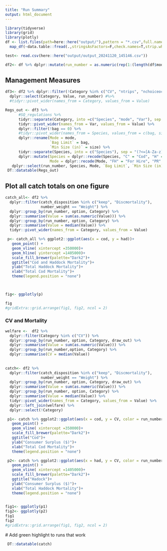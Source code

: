 ```yaml
---
title: "Run Summary"
output: html_document
---
```


```r

library(tidyverse)
library(grid)
library(plotly)
df <- list.files(path=here::here("output/"),pattern = "*.csv",full.names = T) %>% 
  map_df(~data.table::fread(.,stringsAsFactors=F,check.names=T,strip.white=T))

test<- read.csv(here::here("output/output_20241120_145146.csv"))

df2<- df %>% dplyr::mutate(run_number = as.numeric(rep(1:(length(df$mode)/90), each = 90)))

```

## Management Measures

```r

df3<- df2 %>% dplyr::filter(!Category %in% c("CV", "ntrips", "nchoiceoccasions","cod" , "had")) %>% 
  dplyr::select(Category, Value, run_number) #%>% 
  #tidyr::pivot_wider(names_from = Category, values_from = Value)

Regs_out <- df3 %>%
      #SQ_regulations %>%
      tidyr::separate(Category, into =c("Species", "mode", "Var"), sep = "_") %>%
      tidyr::pivot_wider(names_from = Var, values_from = Value) %>%
      dplyr::filter(!bag == 0) %>%
      #tidyr::pivot_wider(names_from = Species, values_from = c(bag, size, Season)) %>%
      dplyr::rename(Mode = mode,
                    `Bag Limit` = bag,
                    `Min Size (in)` = size) %>%
      tidyr::separate(Species, into = c("Species"), sep = "(?<=[A-Za-z])") %>%
      dplyr::mutate(Species = dplyr::recode(Species, "C" = "Cod", "H" = "Haddock"),
                    Mode = dplyr::recode(Mode, "FH" = "For Hire", "PR" = "Private")) %>% 
   dplyr::select(run_number, Species, Mode, `Bag Limit`, `Min Size (in)`, Season)
 DT::datatable(Regs_out)
```





## Plot all catch totals on one figure

```r
  
catch_all<- df2 %>% 
  dplyr::filter(catch_disposition %in% c("keep", "Discmortality"),
                number_weight == "Weight") %>%
  dplyr::group_by(run_number, option, Category) %>%
  dplyr::summarise(Value = sum(as.numeric(Value))) %>%
  dplyr::group_by(run_number, option, Category) %>%
  dplyr::summarise(Value = median(Value)) %>% 
  tidyr::pivot_wider(names_from = Category, values_from = Value) 

 p<- catch_all %>% ggplot2::ggplot(aes(x = cod, y = had))+
   geom_point() +
   geom_vline( xintercept =350000)+
   geom_hline( yintercept =1405000)+
   scale_fill_brewer(palette="Dark2")+
   ggtitle("Cod and Haddock Mortality")+
   ylab("Total Haddock Mortality")+
   xlab("Total Cod Mortality")+
   theme(legend.position = "none")


 
fig<- ggplotly(p)

fig
#gridExtra::grid.arrange(fig1, fig2, ncol = 2)

```
### CV and Mortality

```r

welfare <-  df2 %>%
  dplyr::filter(Category %in% c("CV")) %>%
  dplyr::group_by(run_number, option, Category, draw_out) %>%
  dplyr::summarise(Value = sum(as.numeric(Value))) %>%
  dplyr::group_by(run_number,option, Category) %>%
  dplyr::summarise(CV = median(Value)) 
  
  
catch<- df2 %>% 
  dplyr::filter(catch_disposition %in% c("keep", "Discmortality"),
                number_weight == "Weight") %>%
  dplyr::group_by(run_number, option, Category, draw_out) %>%
  dplyr::summarise(Value = sum(as.numeric(Value))) %>%
  dplyr::group_by(run_number, option, Category) %>%
  dplyr::summarise(Value = median(Value)) %>% 
  tidyr::pivot_wider(names_from = Category, values_from = Value) %>% 
  dplyr::left_join(welfare) %>% 
  dplyr::select(!Category)

 p1<- catch %>% ggplot2::ggplot(aes(x = cod, y = CV, color = run_number))+
   geom_point() +
   geom_vline( xintercept =350000)+
   scale_fill_brewer(palette="Dark2")+
   ggtitle("Cod")+
   ylab("Consumer Surplus ($)")+
   xlab("Total Cod Mortality")+
   theme(legend.position = "none")

 p2<- catch %>% ggplot2::ggplot(aes(x = had, y = CV, color = run_number))+
   geom_point() +
   geom_vline( xintercept =1405000)+
   scale_fill_brewer(palette="Dark2")+
   ggtitle("Hadock")+
   ylab("Consumer Surplus ($)")+
   xlab("Total Haddock Mortality")+
   theme(legend.position = "none")

 
fig1<- ggplotly(p1)
fig2<- ggplotly(p2)
fig1
fig2
#gridExtra::grid.arrange(fig1, fig2, ncol = 2)

```

 # Add green highlight to runs that work

```r
 DT::datatable(catch)
```








